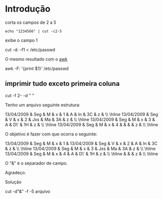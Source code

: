 =Introdução=
corta os campos de 2 a 5

 echo "1234566" | cut -c2-5

exibe o campo 1

cut -d: -f1 < /etc/passwd

O mesmo resultado com o [[awk]]

awk -F: '{print $1}' /etc/passwd

==imprimir tudo exceto primeira coluna==

cut -f 2- -d " "



Tenho um arquivo seguinte estrutura:

13/04/2009 & Seg & M & x & 1 & A & In & 3C & z & \\ \hline
13/04/2009 & Seg & V & x & 2 & Jxs & Ma & 3A & z & \\ \hline
13/04/2009 & Seg & M & x & 3 & A & D\' & 1H & z & \\ \hline
13/04/2009 & Seg & M & x & 4 & & & & z & \\ \hline

O objetivo é fazer com que ocorra o seguinte:

13/04/2009 & Seg & M & x & 1 &
13/04/2009 & Seg & V & x & 2 & A & In & 3C & z & \\ \hline
13/04/2009 & Seg & M & x & 3 & Jxs & Ma & 3A & z & \\ \hline
13/04/2009 & Seg & M & x & 4 & A & D\' & 1H & z & \\ \hline
& & & z & \\ \hline

O "&" é o separador de campo.

Agradeço.

Solução

cut -d"&" -f -5 arquivo

 